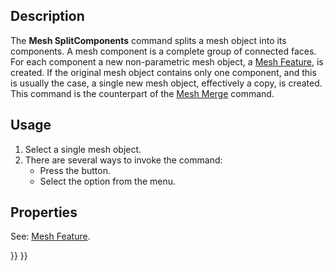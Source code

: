 <languages/>
<translate>

<!--T:1-->
{{Docnav
|[[Mesh_Merge|Merge]]
|[[MeshPart_CreateFlatMesh|CreateFlatMesh]]
|[[Mesh_Workbench|Mesh]]
|IconL=Mesh_Merge.svg
|IconR=MeshPart_CreateFlatMesh.svg
|IconC=Workbench_Mesh.svg
}}

<!--T:2-->
{{GuiCommand
|Name=Mesh SplitComponents
|MenuLocation=Meshes → Split by Components
|Workbenches=[[Mesh_Workbench|Mesh]]
|Version=0.19
|SeeAlso=[[Mesh_Merge|Mesh Merge]]
}}

==Description== <!--T:3-->

<!--T:4-->
The '''Mesh SplitComponents''' command splits a mesh object into its components. A mesh component is a complete group of connected faces. For each component a new non-parametric mesh object, a [[Mesh_Feature|Mesh Feature]], is created. If the original mesh object contains only one component, and this is usually the case, a single new mesh object, effectively a copy, is created. This command is the counterpart of the [[Mesh_Merge|Mesh Merge]] command.

==Usage== <!--T:5-->

<!--T:6-->
# Select a single mesh object.
# There are several ways to invoke the command:
#* Press the {{Button|[[Image:Mesh_SplitComponents.svg|16px]] [[Mesh_SplitComponents|Split by Components]]}} button.
#* Select the {{MenuCommand|Meshes → [[Image:Mesh_SplitComponents.svg|16px]] Split by Components}} option from the menu.

==Properties== <!--T:7-->

<!--T:8-->
See: [[Mesh_Feature|Mesh Feature]].


<!--T:9-->
{{Docnav
|[[Mesh_Merge|Merge]]
|[[MeshPart_CreateFlatMesh|CreateFlatMesh]]
|[[Mesh_Workbench|Mesh]]
|IconL=Mesh_Merge.svg
|IconR=MeshPart_CreateFlatMesh.svg
|IconC=Workbench_Mesh.svg
}}

</translate>
{{Mesh Tools navi{{#translation:}}}}
{{Userdocnavi{{#translation:}}}}